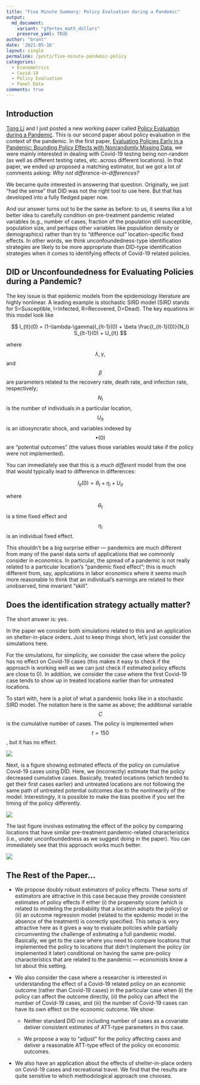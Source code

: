 ```yaml
---
title: "Five Minute Summary: Policy Evaluation during a Pandemic"
output:
  md_document:
    variant: "gfm+tex_math_dollars"
    preserve_yaml: TRUE
author: "brant"
date: '2021-05-16'
layout: single
permalink: /posts/five-minute-pandemic-policy
categories:
  - Econometrics
  - Covid-19
  - Policy Evaluation
  - Panel Data
comments: true
---
```


## Introduction

[Tong Li](https://my.vanderbilt.edu/tlwebpage/) and I just posted a new working paper called [Policy Evaluation during a Pandemic](https://arxiv.org/abs/2105.06927).  This is our second paper about policy evaluation in the context of the pandemic.  In the first paper, [Evaluating Policies Early in a Pandemic: Bounding Policy Effects with Nonrandomly Missing Data](https://arxiv.org/abs/2005.09605), we were mainly interested in dealing with Covid-19 testing being non-random (as well as different testing rates, etc. across different locations).  In that paper, we ended up proposed a matching estimator, but we got a lot of comments asking:  *Why not difference-in-differences?*

We became quite interested in answering that question.  Originally, we just "had the sense" that DID was not the right tool to use here.  But that has developed into a fully fledged paper now.

And our answer turns out to be the same as before: to us, it seems like a lot better idea to carefully condition on pre-treatment pandemic related variables (e.g., number of cases, fraction of the population still susceptible, population size, and perhaps other variables like population density or demographics) rather than try to "difference out" location-specific fixed effects.  In other words, we think unconfoundedness-type identification strategies are likely to be more appropriate than DID-type identification strategies when it comes to identifying effects of Covid-19 related policies.

## DID or Unconfoundedness for Evaluating Policies during a Pandemic?

The key issue is that epidemic models from the epidemiology literature are highly nonlinear.  A leading example is stochastic SIRD model (SIRD stands for S=Susceptible, I=Infected, R=Recovered, D=Dead).  The key equations in this model look like

$$
	I_{lt}(0) = (1-\lambda-\gamma)I_{lt-1}(0) + \beta \frac{I_{lt-1}(0)}{N_l} S_{lt-1}(0) + U_{lt}
$$

where $$\lambda, \gamma,$$ and $$\beta$$ are parameters related to the recovery rate, death rate, and infection rate, respectively; $$N_l$$ is the number of individuals in a particular location, $$U_{lt}$$ is an idiosyncratic shock, and variables indexed by $$\bullet(0)$$ are "potential outcomes" (the values those variables would take if the policy were not implemented).

You can immediately see that this is a *much different* model from the one that would typically lead to difference in differences:

$$
I_{lt}(0) = \theta_t + \eta_i + U_{lt}
$$

where $$\theta_t$$ is a time fixed effect and $$\eta_i$$ is an individual fixed effect.

This shouldn't be a big surprise either --- pandemics are much different from many of the panel data sorts of applications that we commonly consider in economics.  In particular, the spread of a pandemic is not really related to a particular location's "pandemic fixed effect"; this is much different from, say, applications in labor economics where it seems much more reasonable to think that an individual's earnings are related to their unobserved, time invariant "skill".

## Does the identification strategy actually matter?

The short answer is: yes.

In the paper we consider both simulations related to this and an application on shelter-in-place orders.  Just to keep things short, let's just consider the simulations here.

For the simulations, for simplicity, we consider the case where the policy has no effect on Covid-19 cases (this makes it easy to check if the approach is working well as we can just check if estimated policy effects are close to 0).  In addition, we consider the case where the first Covid-19 case tends to show up in treated locations earlier than for untreated locations.

To start with, here is a plot of what a pandemic looks like in a stochastic SIRD model.  The notation here is the same as above; the additional variable $$C$$ is the cumulative number of cases.  The policy is implemented when $$t=150$$, but it has no effect.

![](/files/pandemic-policy/sim_example.jpg)

Next, is a figure showing estimated effects of the policy on cumulative Covid-19 cases using DID.  Here, we (incorrectly) estimate that the policy decreased cumulative cases.  Basically, treated locations (which tended to get their first cases earlier) and untreated locations are not following the same path of untreated potential outcomes due to the nonlinearity of the model.  Interestingly, it is possible to make the bias positive if you set the timing of the policy differently.

![](/files/pandemic-policy/did_es_example3.jpg)

The last figure involves estimating the effect of the policy by comparing locations that have similar pre-treatment pandemic-related characteristics (i.e., under unconfoundedness as we suggest doing in the paper).  You can immediately see that this approach works much better.

![](/files/pandemic-policy/unc_es_example3.jpg)

## The Rest of the Paper...

* We propose doubly robust estimators of policy effects.  These sorts of estimators are attractive in this case because they provide consistent estimates of policy effects if either (i) the propensity score (which is related to modeling the probability that a location adopts the policy) or (ii) an outcome regression model (related to the epidemic model in the absence of the treatment) is correctly specified.  This setup is very attractive here as it gives a way to evaluate policies while partially circumventing the challenge of estimating a full pandemic model.  Basically, we get to the case where you need to compare locations that implemented the policy to locations that didn't implement the policy (or implemented it later) conditional on having the same pre-policy characteristics that are related to the pandemic --- economists know a lot about this setting.

* We also consider the case where a researcher is interested in understanding the effect of a Covid-19 related policy on an economic outcome (rather than Covid-19 cases) in the particular case when (i) the policy can affect the outcome directly, (ii) the policy can affect the number of Covid-19 cases, and (iii) the number of Covid-19 cases can have its own effect on the economic outcome.  We show:

	* Neither standard DID nor including number of cases as a covariate deliver consistent estimates of ATT-type parameters in this case.
	
	* We propose a way to "adjust" for the policy affecting cases and deliver a reasonable ATT-type effect of the policy on economic outcomes.
	
* We also have an application about the effects of shelter-in-place orders on Covid-19 cases and recreational travel.  We find that the results are quite sensitive to which methodological approach one chooses.
	

<script src="https://giscus.app/client.js"
        data-repo="bcallaway11/bcallaway11.github.io"
        data-repo-id="MDEwOlJlcG9zaXRvcnk3NDQyMTEyMQ=="
        data-category="Announcements"
        data-category-id="DIC_kwDOBG-Tgc4COCq4"
        data-mapping="pathname"
        data-reactions-enabled="1"
        data-emit-metadata="0"
        data-input-position="bottom"
        data-theme="light"
        data-lang="en"
        crossorigin="anonymous"
        async>
</script>

